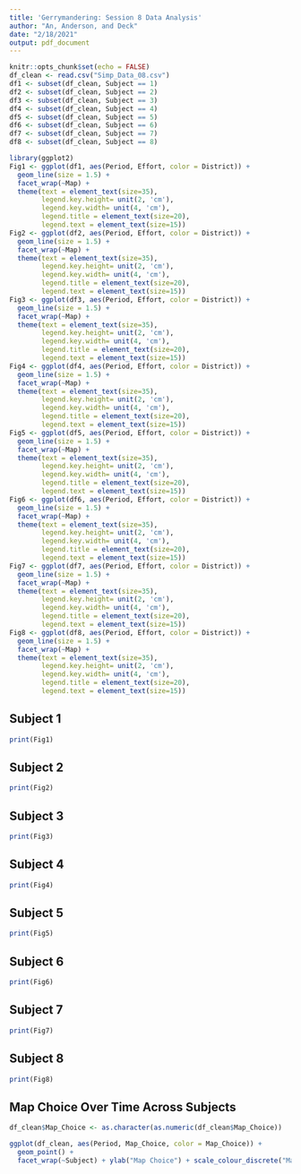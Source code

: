 ```yaml
---
title: 'Gerrymandering: Session 8 Data Analysis'
author: "An, Anderson, and Deck"
date: "2/18/2021"
output: pdf_document
---
```


```r
knitr::opts_chunk$set(echo = FALSE)
df_clean <- read.csv("Simp_Data_08.csv")
df1 <- subset(df_clean, Subject == 1)
df2 <- subset(df_clean, Subject == 2)
df3 <- subset(df_clean, Subject == 3)
df4 <- subset(df_clean, Subject == 4)
df5 <- subset(df_clean, Subject == 5)
df6 <- subset(df_clean, Subject == 6)
df7 <- subset(df_clean, Subject == 7)
df8 <- subset(df_clean, Subject == 8)
```


```r
library(ggplot2)
Fig1 <- ggplot(df1, aes(Period, Effort, color = District)) +
  geom_line(size = 1.5) +
  facet_wrap(~Map) + 
  theme(text = element_text(size=35),
        legend.key.height= unit(2, 'cm'),
        legend.key.width= unit(4, 'cm'),
        legend.title = element_text(size=20),
        legend.text = element_text(size=15))
Fig2 <- ggplot(df2, aes(Period, Effort, color = District)) +
  geom_line(size = 1.5) +
  facet_wrap(~Map) + 
  theme(text = element_text(size=35),
        legend.key.height= unit(2, 'cm'),
        legend.key.width= unit(4, 'cm'),
        legend.title = element_text(size=20),
        legend.text = element_text(size=15))
Fig3 <- ggplot(df3, aes(Period, Effort, color = District)) +
  geom_line(size = 1.5) +
  facet_wrap(~Map) + 
  theme(text = element_text(size=35),
        legend.key.height= unit(2, 'cm'),
        legend.key.width= unit(4, 'cm'),
        legend.title = element_text(size=20),
        legend.text = element_text(size=15))
Fig4 <- ggplot(df4, aes(Period, Effort, color = District)) +
  geom_line(size = 1.5) +
  facet_wrap(~Map) + 
  theme(text = element_text(size=35),
        legend.key.height= unit(2, 'cm'),
        legend.key.width= unit(4, 'cm'),
        legend.title = element_text(size=20),
        legend.text = element_text(size=15))
Fig5 <- ggplot(df5, aes(Period, Effort, color = District)) +
  geom_line(size = 1.5) +
  facet_wrap(~Map) + 
  theme(text = element_text(size=35),
        legend.key.height= unit(2, 'cm'),
        legend.key.width= unit(4, 'cm'),
        legend.title = element_text(size=20),
        legend.text = element_text(size=15))
Fig6 <- ggplot(df6, aes(Period, Effort, color = District)) +
  geom_line(size = 1.5) +
  facet_wrap(~Map) + 
  theme(text = element_text(size=35),
        legend.key.height= unit(2, 'cm'),
        legend.key.width= unit(4, 'cm'),
        legend.title = element_text(size=20),
        legend.text = element_text(size=15))
Fig7 <- ggplot(df7, aes(Period, Effort, color = District)) +
  geom_line(size = 1.5) +
  facet_wrap(~Map) + 
  theme(text = element_text(size=35),
        legend.key.height= unit(2, 'cm'),
        legend.key.width= unit(4, 'cm'),
        legend.title = element_text(size=20),
        legend.text = element_text(size=15))
Fig8 <- ggplot(df8, aes(Period, Effort, color = District)) +
  geom_line(size = 1.5) +
  facet_wrap(~Map) + 
  theme(text = element_text(size=35),
        legend.key.height= unit(2, 'cm'),
        legend.key.width= unit(4, 'cm'),
        legend.title = element_text(size=20),
        legend.text = element_text(size=15))
```


## Subject 1

```r
print(Fig1)
```


## Subject 2

```r
print(Fig2)
```


## Subject 3

```r
print(Fig3)
```


## Subject 4

```r
print(Fig4)
```


## Subject 5

```r
print(Fig5)
```


## Subject 6

```r
print(Fig6)
```


## Subject 7

```r
print(Fig7)
```


## Subject 8

```r
print(Fig8)
```

## Map Choice Over Time Across Subjects

```r
df_clean$Map_Choice <- as.character(as.numeric(df_clean$Map_Choice))

ggplot(df_clean, aes(Period, Map_Choice, color = Map_Choice)) +
  geom_point() +
  facet_wrap(~Subject) + ylab("Map Choice") + scale_colour_discrete("Map Choice")
```

